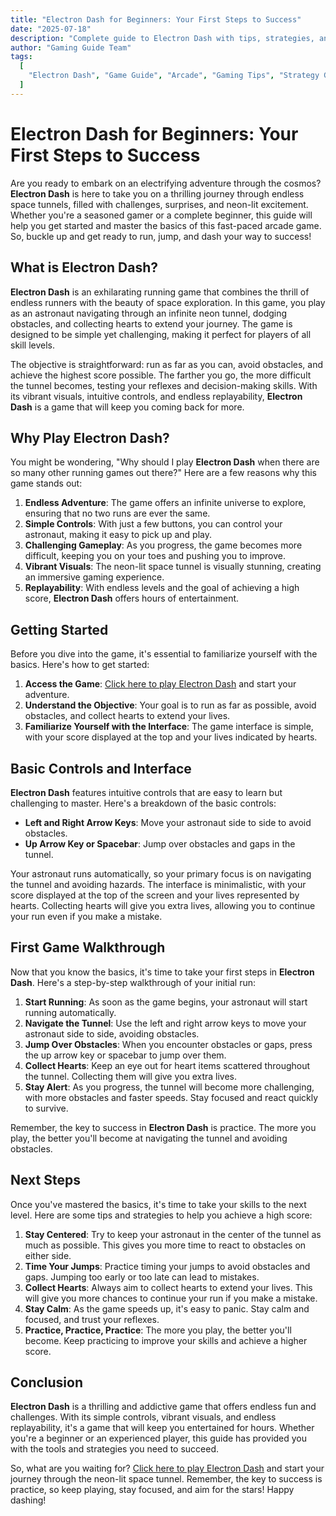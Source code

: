 ---
title: "Electron Dash for Beginners: Your First Steps to Success"
date: "2025-07-18"
description: "Complete guide to Electron Dash with tips, strategies, and everything you need to know to master this arcade game."
author: "Gaming Guide Team"
tags:
  [
    "Electron Dash", "Game Guide", "Arcade", "Gaming Tips", "Strategy Guide", "running", "jumping", "Space"
  ]
---

# Electron Dash for Beginners: Your First Steps to Success

Are you ready to embark on an electrifying adventure through the cosmos? **Electron Dash** is here to take you on a thrilling journey through endless space tunnels, filled with challenges, surprises, and neon-lit excitement. Whether you're a seasoned gamer or a complete beginner, this guide will help you get started and master the basics of this fast-paced arcade game. So, buckle up and get ready to run, jump, and dash your way to success!

## What is Electron Dash?

**Electron Dash** is an exhilarating running game that combines the thrill of endless runners with the beauty of space exploration. In this game, you play as an astronaut navigating through an infinite neon tunnel, dodging obstacles, and collecting hearts to extend your journey. The game is designed to be simple yet challenging, making it perfect for players of all skill levels.

The objective is straightforward: run as far as you can, avoid obstacles, and achieve the highest score possible. The farther you go, the more difficult the tunnel becomes, testing your reflexes and decision-making skills. With its vibrant visuals, intuitive controls, and endless replayability, **Electron Dash** is a game that will keep you coming back for more.

## Why Play Electron Dash?

You might be wondering, "Why should I play **Electron Dash** when there are so many other running games out there?" Here are a few reasons why this game stands out:

1. **Endless Adventure**: The game offers an infinite universe to explore, ensuring that no two runs are ever the same.
2. **Simple Controls**: With just a few buttons, you can control your astronaut, making it easy to pick up and play.
3. **Challenging Gameplay**: As you progress, the game becomes more difficult, keeping you on your toes and pushing you to improve.
4. **Vibrant Visuals**: The neon-lit space tunnel is visually stunning, creating an immersive gaming experience.
5. **Replayability**: With endless levels and the goal of achieving a high score, **Electron Dash** offers hours of entertainment.

## Getting Started

Before you dive into the game, it's essential to familiarize yourself with the basics. Here's how to get started:

1. **Access the Game**: [Click here to play Electron Dash](https://electron-dash.org/) and start your adventure.
2. **Understand the Objective**: Your goal is to run as far as possible, avoid obstacles, and collect hearts to extend your lives.
3. **Familiarize Yourself with the Interface**: The game interface is simple, with your score displayed at the top and your lives indicated by hearts.

## Basic Controls and Interface

**Electron Dash** features intuitive controls that are easy to learn but challenging to master. Here's a breakdown of the basic controls:

- **Left and Right Arrow Keys**: Move your astronaut side to side to avoid obstacles.
- **Up Arrow Key or Spacebar**: Jump over obstacles and gaps in the tunnel.

Your astronaut runs automatically, so your primary focus is on navigating the tunnel and avoiding hazards. The interface is minimalistic, with your score displayed at the top of the screen and your lives represented by hearts. Collecting hearts will give you extra lives, allowing you to continue your run even if you make a mistake.

## First Game Walkthrough

Now that you know the basics, it's time to take your first steps in **Electron Dash**. Here's a step-by-step walkthrough of your initial run:

1. **Start Running**: As soon as the game begins, your astronaut will start running automatically.
2. **Navigate the Tunnel**: Use the left and right arrow keys to move your astronaut side to side, avoiding obstacles.
3. **Jump Over Obstacles**: When you encounter obstacles or gaps, press the up arrow key or spacebar to jump over them.
4. **Collect Hearts**: Keep an eye out for heart items scattered throughout the tunnel. Collecting them will give you extra lives.
5. **Stay Alert**: As you progress, the tunnel will become more challenging, with more obstacles and faster speeds. Stay focused and react quickly to survive.

Remember, the key to success in **Electron Dash** is practice. The more you play, the better you'll become at navigating the tunnel and avoiding obstacles.

## Next Steps

Once you've mastered the basics, it's time to take your skills to the next level. Here are some tips and strategies to help you achieve a high score:

1. **Stay Centered**: Try to keep your astronaut in the center of the tunnel as much as possible. This gives you more time to react to obstacles on either side.
2. **Time Your Jumps**: Practice timing your jumps to avoid obstacles and gaps. Jumping too early or too late can lead to mistakes.
3. **Collect Hearts**: Always aim to collect hearts to extend your lives. This will give you more chances to continue your run if you make a mistake.
4. **Stay Calm**: As the game speeds up, it's easy to panic. Stay calm and focused, and trust your reflexes.
5. **Practice, Practice, Practice**: The more you play, the better you'll become. Keep practicing to improve your skills and achieve a higher score.

## Conclusion

**Electron Dash** is a thrilling and addictive game that offers endless fun and challenges. With its simple controls, vibrant visuals, and endless replayability, it's a game that will keep you entertained for hours. Whether you're a beginner or an experienced player, this guide has provided you with the tools and strategies you need to succeed.

So, what are you waiting for? [Click here to play Electron Dash](https://electron-dash.org/) and start your journey through the neon-lit space tunnel. Remember, the key to success is practice, so keep playing, stay focused, and aim for the stars! Happy dashing!